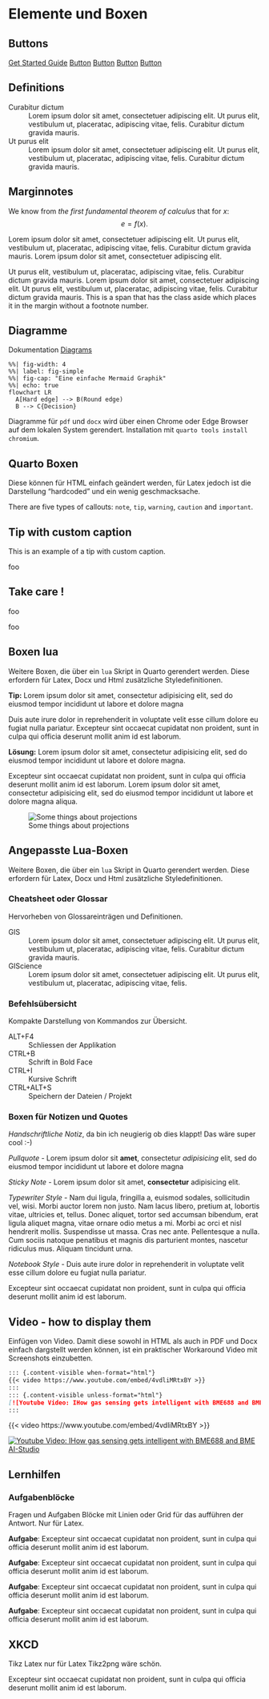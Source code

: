 # Elemente und Boxen

## Buttons

[Get Started <i class="bi-file-zip"></i>](docs/get-started/){.btn .btn-primary} [Guide](docs/guide/){.btn .btn-default} [Button](docs/get-started/){.btn .btn-success} [Button](docs/guide/){.btn .btn-info .bi-geo-alt} [Button](docs/guide/){.btn .btn-warning} [Button](docs/guide/){.btn .btn-danger}

## Definitions

Curabitur dictum
: Lorem ipsum dolor sit amet, consectetuer adipiscing elit. Ut purus elit, vestibulum ut, placeratac, adipiscing vitae, felis. Curabitur dictum gravida mauris.

Ut purus elit\index{Ut purus elit}
: Lorem ipsum dolor sit amet, consectetuer adipiscing elit. Ut purus elit, vestibulum ut, placeratac, adipiscing vitae, felis. Curabitur dictum gravida mauris.

## Marginnotes

::: {.column-margin}
We know from *the first fundamental theorem of calculus* that for $x$:
$$e=f(x).$$
:::

Lorem ipsum dolor sit amet, consectetuer adipiscing elit. Ut purus elit, vestibulum ut, placeratac, adipiscing vitae, felis. Curabitur dictum gravida mauris. Lorem ipsum dolor sit amet, consectetuer adipiscing elit. 

Ut purus elit, vestibulum ut, placeratac, adipiscing vitae, felis. Curabitur dictum gravida mauris. Lorem ipsum dolor sit amet, consectetuer adipiscing elit. Ut purus elit, vestibulum ut, placeratac, adipiscing vitae, felis. Curabitur dictum gravida mauris. [This is a span that has the class aside which places it in the margin without a footnote number.]{.aside}

## Diagramme
Dokumentation [Diagrams](https://quarto.org/docs/authoring/diagrams.html)
```mermaid
%%| fig-width: 4
%%| label: fig-simple
%%| fig-cap: "Eine einfache Mermaid Graphik"
%%| echo: true
flowchart LR
  A[Hard edge] --> B(Round edge)
  B --> C{Decision}
```

Diagramme für `pdf` und `docx` wird über einen Chrome oder Edge Browser auf dem lokalen System gerendert.
Installation mit `quarto tools install chromium`.


## Quarto Boxen
Diese können für HTML einfach geändert werden, für Latex jedoch ist die Darstellung "hardcoded" und ein wenig geschmacksache. 

::: callout-note
There are five types of callouts: 
`note`, `tip`, `warning`, `caution` and   `important`. 
:::

::: callout-tip
## Tip with custom caption

This is an example of a tip with custom caption.
:::
    
::: callout-warning
foo
:::

::: {.callout-caution   collapse="true" icon=false}
## Take care !  
foo
:::

::: callout-important
foo
:::


## Boxen lua 
Weitere Boxen, die über ein `lua` Skript in Quarto gerendert werden. Diese erfordern für Latex, Docx und Html zusätzliche Styledefinitionen.


::: info
**Tip:** Lorem ipsum dolor sit amet, consectetur adipisicing elit, sed do eiusmod tempor incididunt ut labore et dolore magna
:::

::: exercise
Duis aute irure dolor in reprehenderit in voluptate velit esse cillum dolore eu fugiat nulla pariatur. Excepteur sint occaecat cupidatat non proident, sunt in culpa qui officia deserunt mollit anim id est laborum.
::: 

::: {.solution collapse="true" icon=false}
**Lösung:** Lorem ipsum dolor sit amet, consectetur adipisicing elit, sed do eiusmod tempor incididunt ut labore et dolore magna.
:::

::: summary
Excepteur sint occaecat cupidatat non proident, sunt in culpa qui officia deserunt mollit anim id est laborum. Lorem ipsum dolor sit amet, consectetur adipisicing elit, sed do eiusmod tempor incididunt ut labore et dolore magna aliqua. 

![Some things about projections](images/logo.jpg){#figureWide}

:::

## Angepasste Lua-Boxen
Weitere Boxen, die über ein `lua` Skript in Quarto gerendert werden. Diese erfordern für Latex, Docx und Html zusätzliche Styledefinitionen.

### Cheatsheet oder Glossar
Hervorheben von Glossareinträgen und Definitionen.

::: cheatsheet

GIS
: Lorem ipsum dolor sit amet, consectetuer adipiscing elit. Ut purus elit, vestibulum ut, placeratac, adipiscing vitae, felis. Curabitur dictum gravida mauris.

GIScience
: Lorem ipsum dolor sit amet, consectetuer adipiscing elit. Ut purus elit, vestibulum ut, placeratac, adipiscing vitae, felis. 

:::

### Befehlsübersicht
Kompakte Darstellung von Kommandos zur Übersicht.

::: commands

ALT+F4
: Schliessen der Applikation

CTRL+B
: Schrift in Bold Face

CTRL+I
: Kursive Schrift 

CTRL+ALT+S
: Speichern der Dateien / Projekt

:::

### Boxen für Notizen und Quotes

::: note
*Handschriftliche Notiz*, da bin ich neugierig ob dies klappt! Das wäre super cool :-)
:::

::: pullquote
*Pullquote* - Lorem ipsum dolor sit **amet**, consectetur *adipisicing* elit, sed do eiusmod tempor incididunt ut labore et dolore magna
:::

::: sticky
*Sticky Note* - Lorem ipsum dolor sit amet, **consectetur** adipisicing elit.
:::

::: typewriter
*Typewriter Style* - Nam dui ligula, fringilla a, euismod sodales, sollicitudin vel, wisi. Morbi auctor lorem non
justo. Nam lacus libero, pretium at, lobortis vitae, ultricies et, tellus. Donec aliquet, tortor
sed accumsan bibendum, erat ligula aliquet magna, vitae ornare odio metus a mi. Morbi ac
orci et nisl hendrerit mollis. Suspendisse ut massa. Cras nec ante. Pellentesque a nulla. Cum
sociis natoque penatibus et magnis dis parturient montes, nascetur ridiculus mus. Aliquam
tincidunt urna.
:::  

::: notebook
*Notebook Style* - Duis aute irure dolor in reprehenderit in voluptate velit esse cillum dolore eu fugiat nulla pariatur. 



Excepteur sint occaecat cupidatat non proident, sunt in culpa qui officia deserunt mollit anim id est laborum.
:::  


## Video - how to display them
Einfügen von Video. Damit diese sowohl in HTML als auch in PDF und Docx einfach dargstellt werden können, ist ein praktischer Workaround Video mit Screenshots einzubetten.


```.markdown
::: {.content-visible when-format="html"}
{{< video https://www.youtube.com/embed/4vdliMRtxBY >}}
:::
::: {.content-visible unless-format="html"}
[![Youtube Video: IHow gas sensing gets intelligent with BME688 and BME AI-Studio](images/youtube_bosch_bme688.png)](https://www.youtube.com/embed/4vdliMRtxBY)
:::
```

::: {.content-visible when-format="html"}
{{< video https://www.youtube.com/embed/4vdliMRtxBY >}}
:::
::: {.content-visible unless-format="html"}
[![Youtube Video: IHow gas sensing gets intelligent with BME688 and BME AI-Studio](images/youtube_bosch_bme688.png)](https://www.youtube.com/embed/4vdliMRtxBY)
:::

## Lernhilfen

### Aufgabenblöcke 
Fragen und Aufgaben Blöcke mit Linien oder Grid für das aufführen der Antwort. Nur für Latex.

**Aufgabe**: Excepteur sint occaecat cupidatat non proident, sunt in culpa qui officia deserunt mollit anim id est laborum. 

\numberedlines[2]{3}

**Aufgabe**: Excepteur sint occaecat cupidatat non proident, sunt in culpa qui officia deserunt mollit anim id est laborum. 

\grid{30}

**Aufgabe**: Excepteur sint occaecat cupidatat non proident, sunt in culpa qui officia deserunt mollit anim id est laborum. 

\dottedgrid{30}

**Aufgabe**: Excepteur sint occaecat cupidatat non proident, sunt in culpa qui officia deserunt mollit anim id est laborum. 

\lines{4}

## XKCD
\marginnote{\xkcd[So, I'm sitting in a margin note and]{How cool is this..}} Tikz Latex nur für Latex Tikz2png wäre schön.

Excepteur sint occaecat cupidatat non proident, sunt in culpa qui officia deserunt mollit anim id est laborum. 

\xkcd[Hi there.. you know]{How cool is this.. to just nerd around-}\xkcd[Tell me ..]{In a lecture script. Yes, totally!}

